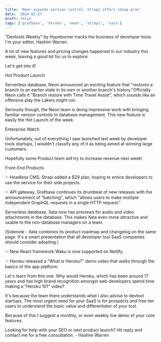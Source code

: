 ```yaml
---
title: 'Neon expands version control, Strapi offers cheap plan'
date: '2024-02-27'
draft: false
tags: ['grafbase', 'heroku', 'neon', 'strapi', 'xata']
---
```


"Devtools Weekly" by Hypeburner tracks the business of developer tools. I'm your editor, Hashim Warren.

A lot of new features and pricing changes happened in our industry this week, leaving a good bit for us to explore.

Let's get into it!

Hot Product Launch

Serverless database, Neon announced an exciting feature that "restores a branch to an earlier state in its own or another branch's history."Officially Neon calls it "Branch restore with Time Travel Assist", which sounds like an offensive play the Lakers might run.

Seriously though, the Neon team is doing impressive work with bringing familiar version controls to database management. This new feature is easily the Hot Launch of the week.

Enterprise Watch

Unfortunately, out of everything I saw launched last week by developer tools startups, I wouldn't classify any of it as being aimed at winning large customers.

Hopefully some Product team will try to increase revenue next week!

Front-End Products

✨ Headless CMS, Strapi added a $29 plan, hoping to entice developers to use the service for their side projects.

✨ API gateway, Grafbase continues its drumbeat of new releases with the announcement of "batching", which "allows users to make multiple independent GraphQL requests in a single HTTP request."

Serverless database, Xata now has previews for audio and video attachments in the database. This makes Xata even more attractive and usable to the non-database managers on a team.

(Sidenote - Xata combines its product roadmap and changelog on the same page. It's a smart presentation that all developer tool SaaS companies should consider adopting.)

✨ New React framework Waku is now supported on Netlify.

✨ Heroku released a "What is Heroku?" demo video that walks through the basics of the app platform.

Let's learn from this one. Why would Heroku, which has been around 17 years and has high brand recognition amongst web developers spend time making a "Heroku 101" video?

It's because the team there understands what I also advise to devtool startups. The most urgent need for your SaaS is for prospects and free tier users to understand the basic value and differentiator of your tool.

Because of this I suggest a monthly, or even weekly live demo of your core features.

Looking for help with your SEO or next product launch? Hit reply and contact me for a free consultation. - Hashim Warren
